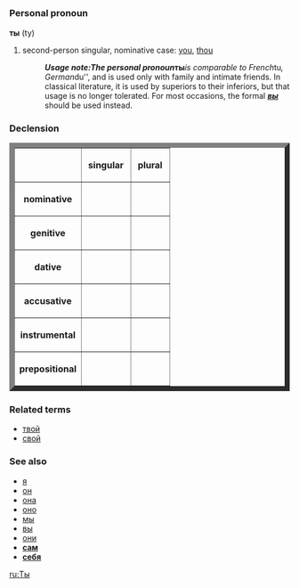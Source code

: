 =={{ru}}==
===Personal pronoun===
'''ты''' (ty)

# second-person singular, nominative case: [[you]], [[thou]]
#:'''''Usage note:''' The personal pronoun '''''ты''''' is comparable to French ''tu'', German ''du'', and is used only with family and intimate friends. In classical literature, it is used by superiors to their inferiors, but that usage is no longer tolerated. For most occasions, the formal '''''[[вы]]''''' should be used instead.

===Declension===
<table border="9">
<tr><th></th><th>&nbsp;singular&nbsp;</th><th>&nbsp;plural&nbsp;</th></tr>
<tr><th>nominative</th><td>&nbsp;{{IPA|[[ты]]}}&nbsp;</td><td>&nbsp;{{IPA|вы}}&nbsp;</td></tr>
<tr><th>genitive</th><td>&nbsp;{{IPA|тебя́}}&nbsp;</td><td>&nbsp;{{IPA|вас}}&nbsp;</td></tr>
<tr><th>dative</th><td>&nbsp;{{IPA|тебе́}}&nbsp;</td><td>&nbsp;{{IPA|вам}}&nbsp;</td></tr>
<tr><th>accusative</th><td>&nbsp;{{IPA|тебя́}}&nbsp;</td><td>&nbsp;{{IPA|вас}}&nbsp;</td></tr>
<tr><th>instrumental</th><td>&nbsp;{{IPA|тобо́й / тобо́ю}}&nbsp;</td><td>&nbsp;{{IPA|ва́ми}}&nbsp;</td></tr>
<tr><th>prepositional</th><td>&nbsp;{{IPA|тебе́}}&nbsp;</td><td>&nbsp;{{IPA|вас}}&nbsp;</td></tr>
</table>

===Related terms===
*[[твой]]
*[[свой]]

===See also===
*[[я]]
*[[он]]
*[[она]]
*[[оно]]
*[[мы]]
*[[вы]]
*[[они]]
*'''[[сам]]'''
*'''[[себя]]'''

[[ru:Ты]]